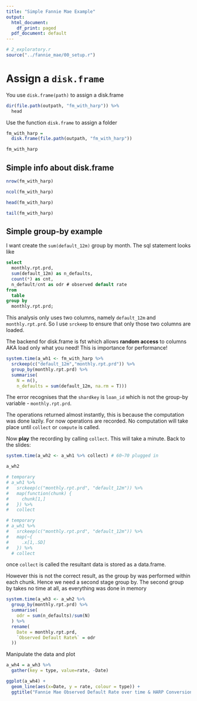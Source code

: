 ```yaml
---
title: "Simple Fannie Mae Example"
output:
  html_document:
    df_print: paged
  pdf_document: default
---
```


```r
# 2_exploratory.r
source("../fannie_mae/00_setup.r")
```

# Assign a `disk.frame`
You use `disk.frame(path)` to assign a disk.frame

```r
dir(file.path(outpath, "fm_with_harp")) %>% 
  head
```

Use the function `disk.frame` to assign a folder
```r
fm_with_harp = 
  disk.frame(file.path(outpath, "fm_with_harp"))

fm_with_harp
```

## Simple info about disk.frame
```r
nrow(fm_with_harp)

ncol(fm_with_harp)
```


```r
head(fm_with_harp)
```

```r
tail(fm_with_harp)
```

## Simple group-by example

I want create the `sum(default_12m)` group by month. The sql statement looks like

```sql
select
  monthly.rpt.prd,
  sum(default_12m) as n_defaults,
  count(*) as cnt,
  n_default/cnt as odr # observed default rate
from
  table
group by
  monthly.rpt.prd;
```
This analysis only uses two columns, namely `default_12m` and `monthly.rpt.prd`. So I use `srckeep` to ensure that only those two columns are loaded.

The backend for disk.frame is fst which allows **random access** to columns AKA load only what you need! This is importance for performance!
```r
system.time(a_wh1 <- fm_with_harp %>% 
  srckeep(c("default_12m","monthly.rpt.prd")) %>% 
  group_by(monthly.rpt.prd) %>% 
  summarise(
    N = n(), 
    n_defaults = sum(default_12m, na.rm = T)))
```
The error recognises that the `shardkey` is `loan_id` which is not the group-by variable - `monthly.rpt.prd`.

The operations returned almost instantly, this is because the computation was done lazily. For now operations are recorded. No computation will take place until `collect` or `compute` is called.

Now **play** the recording by calling `collect`. This will take a minute. Back to the slides:

```r
system.time(a_wh2 <- a_wh1 %>% collect) # 60~70 plugged in

a_wh2
```

```r
# temporary
# a_wh1 %>% 
#   srckeep(c("monthly.rpt.prd", "default_12m")) %>% 
#   map(function(chunk) {
#     chunk[1,]
#   }) %>% 
#   collect
```


```r
# temporary
# a_wh1 %>% 
#   srckeep(c("monthly.rpt.prd", "default_12m")) %>% 
#   map(~{
#     .x[1,.SD]
#   }) %>% 
  # collect
```


once `collect` is called the resultant data is stored as a data.frame.

However this is not the correct result, as the group by was performed within each chunk. Hence we need a second stage group by. The second group by takes no time at all, as everything was done in memory

```r
system.time(a_wh3 <- a_wh2 %>%
  group_by(monthly.rpt.prd) %>% 
  summarise(
    odr = sum(n_defaults)/sum(N)
  ) %>% 
  rename(
    Date = monthly.rpt.prd,
    `Observed Default Rate%` = odr
  ))
```

Manipulate the data and plot
```r
a_wh4 = a_wh3 %>% 
  gather(key = type, value=rate, -Date)

ggplot(a_wh4) + 
  geom_line(aes(x=Date, y = rate, colour = type)) +
  ggtitle("Fannie Mae Observed Default Rate over time & HARP Conversion Rate")
```
